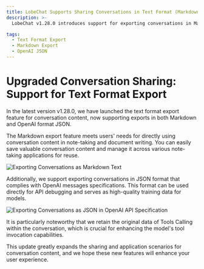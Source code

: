 ```yaml
---
title: LobeChat Supports Sharing Conversations in Text Format (Markdown/JSON)
description: >-
  LobeChat v1.28.0 introduces support for exporting conversations in Markdown and OpenAI format JSON, making it easy to convert conversation content into note materials, development debugging data, and training corpora, significantly enhancing the reusability of conversation content.

tags:
  - Text Format Export
  - Markdown Export
  - OpenAI JSON
---
```


# Upgraded Conversation Sharing: Support for Text Format Export

In the latest version v1.28.0, we have launched the text format export feature for conversation content, now supporting exports in both Markdown and OpenAI format JSON.

The Markdown export feature meets users' needs for directly using conversation content in note-taking and document writing. You can easily save valuable conversation content and manage it across various note-taking applications for reuse.

![Exporting Conversations as Markdown Text](https://github.com/user-attachments/assets/29508dda-2382-430f-bc81-fb23f02149f8)

Additionally, we support exporting conversations in JSON format that complies with OpenAI messages specifications. This format can be used directly for API debugging and serves as high-quality training data for models.

![Exporting Conversations as JSON in OpenAI API Specification](https://github.com/user-attachments/assets/484f28f4-017c-4ed7-948b-4a8d51f0b63a)

It is particularly noteworthy that we retain the original data of Tools Calling within the conversation, which is crucial for enhancing the model's tool invocation capabilities.

This update greatly expands the sharing and application scenarios for conversation content, and we hope these new features will enhance your user experience.
